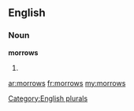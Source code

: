 ==English==

===Noun===
'''morrows'''

# {{plural of|[[morrow]]}}

[[Category:English plurals]]

[[ar:morrows]]
[[fr:morrows]]
[[my:morrows]]